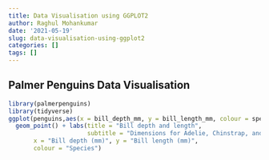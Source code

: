 ```yaml
---
title: Data Visualisation using GGPLOT2
author: Raghul Mohankumar
date: '2021-05-19'
slug: data-visualisation-using-ggplot2
categories: []
tags: []
---
```

## Palmer Penguins Data Visualisation
```r
library(palmerpenguins)
library(tidyverse)
ggplot(penguins,aes(x = bill_depth_mm, y = bill_length_mm, colour = species)) +
  geom_point() + labs(title = "Bill depth and length",
                      subtitle = "Dimensions for Adelie, Chinstrap, and Gentoo Penguins",
       x = "Bill depth (mm)", y = "Bill length (mm)",
       colour = "Species")
```

